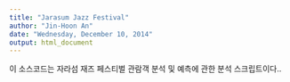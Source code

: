 ```yaml
---
title: "Jarasum Jazz Festival"
author: "Jin-Hoon An"
date: "Wednesday, December 10, 2014"
output: html_document
---
```


이 소스코드는 자라섬 재즈 페스티벌 관람객 분석 및 예측에 관한 분석 스크립트이다..